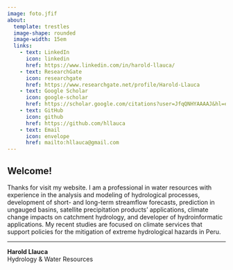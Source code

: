 ---
image: foto.jfif
about: 
  template: trestles
  image-shape: rounded
  image-width: 15em
  links:
    - text: LinkedIn
      icon: linkedin
      href: https://www.linkedin.com/in/harold-llauca/
    - text: ResearchGate
      icon: researchgate
      href: https://www.researchgate.net/profile/Harold-Llauca
    - text: Google Scholar
      icon: google-scholar
      href: https://scholar.google.com/citations?user=JfqQNHYAAAAJ&hl=en&oi=ao
    - text: GitHub
      icon: github
      href: https://github.com/hllauca
    - text: Email
      icon: envelope
      href: mailto:hllauca@gmail.com
---

## Welcome!

Thanks for visit my website. I am a professional in water resources with experience in the analysis and modeling of hydrological processes, development of short- and long-term streamflow forecasts, prediction in ungauged basins, satellite precipitation products' applications, climate change impacts on catchment hydrology, and developer of hydroinformatic applications. My recent studies are focused on climate services that support policies for the mitigation of extreme hydrological hazards in Peru.

------------------------------------------------------------------------

| **Harold Llauca**
| Hydrology & Water Resources
